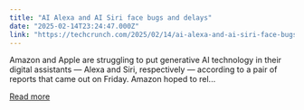 ```yaml
---
title: "AI Alexa and AI Siri face bugs and delays"
date: "2025-02-14T23:24:47.000Z"
link: "https://techcrunch.com/2025/02/14/ai-alexa-and-ai-siri-face-bugs-and-delays/"
---
```


Amazon and Apple are struggling to put generative AI technology in their digital assistants — Alexa and Siri, respectively — according to a pair of reports that came out on Friday. Amazon hoped to rel...

[Read more](https://techcrunch.com/2025/02/14/ai-alexa-and-ai-siri-face-bugs-and-delays/)
